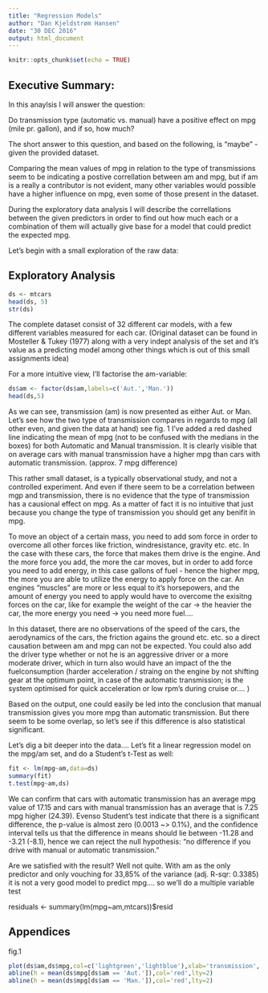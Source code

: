 ```yaml
---
title: "Regression Models"
author: "Dan Kjeldstrøm Hansen"
date: "30 DEC 2016"
output: html_document
---
```


```r
knitr::opts_chunk$set(echo = TRUE)
```

## Executive Summary:
In this anaylsis I will answer the question:

Do transmission type (automatic vs. manual) have a positive effect on mpg (mile pr. gallon), and if so, how much?

The short answer to this question, and based on the following, is "maybe" - given the provided dataset. 

Comparing the mean values of mpg in relation to the type of transmissions seem to be indicating a postive correllation between am and mpg, but if am is a really a contributor is not evident, many other variables would possible have a higher influence on mpg, even some of those present in the dataset.

During the exploratory data analysis I will describe the correllations between the given predictors in order to find out how much each or a combination of them will actually give base for a model that could predict the expected mpg.

Let's begin with a small exploration of the raw data:

## Exploratory Analysis

```r
ds <- mtcars
head(ds, 5)
str(ds)
```
The complete dataset consist of 32 different car models, with a few different variables measured for each car. (Original dataset can be found in Mosteller & Tukey (1977) along with a very indept analysis of the set and it's value as a predicting model among other things which is out of this small assignments idea)

For a more intuitive view, I'll factorise the am-variable:

```r
ds$am <- factor(ds$am,labels=c('Aut.','Man.'))
head(ds,5)
```
As we can see, transmission (am) is now presented as either Aut. or Man.
Let's see how the two type of transmission compares in regards to mpg (all other even, and given the data at hand)
see fig. 1
I've added a red dashed line indicating the mean of mpg (not to be confused with the medians in the boxes) for both Automatic and Manual transmission. It is clearly visible that on average cars with manual transmission have a higher mpg than cars with automatic transmission. (approx. 7 mpg difference)


This rather small dataset, is a typically observational study, and not a controlled experiment. And even if there seem to be a correlation between mgp and transmission, there is no evidence that the type of transmission has a causional effect on mpg. As a matter of fact it is no intuitive that just because you change the type of transmission you should get any benifit in mpg. 

To move an object of a certain mass, you need to add som force in order to overcome all other forces like friction, windresistance, gravity etc. etc. In the case with these cars, the force that makes them drive is the engine. And the more force you add, the more the car moves, but in order to add force you need to add energy, in this case gallons of fuel - hence the higher mpg, the more you are able to utilize the energy to apply force on the car. An engines "muscles" are more or less equal to it's horsepowers, and the amount of energy you need to apply would have to overcome the exisitng forces on the car, like for example the weight of the car -> the heavier the car, the more energy you need -> you need more fuel....

In this dataset, there are no observations of the speed of the cars, the aerodynamics of the cars, the friction agains the ground etc. etc. so a direct causation between am and mpg can not be expected. You could also add the driver type whether or not he is an aggressive driver or a more moderate driver, which in turn also would have an impact of the the fuelconsumption (harder acceleration / straing on the engine by not shifting gear at the optimum point, in case of the automatic transmission; is the system optimised for quick acceleration or low rpm's during cruise or.... )

Based on the output, one could easily be led into the conclusion that manual transmission gives you more mpg than automatic transmission. But there seem to be some overlap, so let's see if this difference is also statistical significant.

Let's dig a bit deeper into the data....
Let's fit a linear regression model on the mpg/am set, and do a Student's t-Test as well:

```r
fit <- lm(mpg~am,data=ds)
summary(fit)
t.test(mpg~am,ds)
```

We can confirm that cars with automatic transmission has an average mpg value of 17.15 and cars with manual transmission has an average that is 7.25 mpg higher (24.39). Evenso Student's test indicate that there is a significant difference, the p-value is almost zero (0.0013 ~> 0.1%), and the confidence interval tells us that the difference in means should lie between -11.28 and -3.21 (-8.1), hence we can reject the null hypothesis: "no difference if you drive with manual or automatic transmission."

Are we satisfied with the result? Well not quite. With am as the only predictor and only vouching for 33,85% of the variance (adj. R-sqr: 0.3385) it is not a very good model to predict mpg.... so we'll do a multiple variable test


residuals <- summary(lm(mpg~am,mtcars))$resid

## Appendices

fig.1
```r
plot(ds$am,ds$mpg,col=c('lightgreen','lightblue'),xlab='transmission', ylab='mpg')
abline(h = mean(ds$mpg[ds$am == 'Aut.']),col='red',lty=2)
abline(h = mean(ds$mpg[ds$am == 'Man.']),col='red',lty=2)
```
